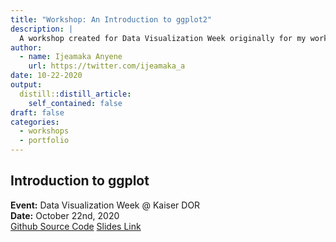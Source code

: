 ```yaml
---
title: "Workshop: An Introduction to ggplot2"
description: |
  A workshop created for Data Visualization Week originally for my workplace.
author:
  - name: Ijeamaka Anyene
    url: https://twitter.com/ijeamaka_a
date: 10-22-2020
output:
  distill::distill_article:
    self_contained: false
draft: false
categories:
  - workshops
  - portfolio
---
```



## Introduction to ggplot 
  
**Event:** Data Visualization Week @ Kaiser DOR  
**Date:** October 22nd, 2020  
[Github Source Code](https://github.com/Ijeamakaanyene/intro-to-ggplot2)
[Slides Link](https://ijeamakaanyene.github.io/intro-to-ggplot2/ggplot_presentation.html)
